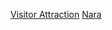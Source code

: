 {{日本行政區劃分類導航|觀光地}}
{{Commonscat|Visitor attractions in Nara prefecture}}
[[Category:奈良縣|Visitor Attraction]]
[[Category:日本各都道府縣旅遊景點|Nara]]